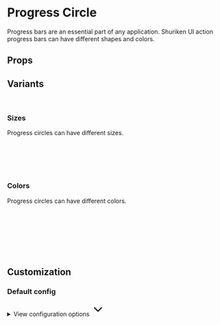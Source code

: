 
<Meta of={ProgressCircleStories} />

# Progress Circle

Progress bars are an essential part of any application. Shuriken UI action progress bars can have different shapes and colors.

<Primary />

## Props

<Controls />

## Variants

<br />

### Sizes

Progress circles can have different sizes.

<div className="flex items-end gap-2 bg-slate-100 dark:bg-slate-900 p-6 rounded-sm">
  <Story of={ProgressCircleStories.SizeOne} />
  <br />
  <Story of={ProgressCircleStories.SizeTwo} />
  <br />
  <Story of={ProgressCircleStories.SizeThree} />
  <br />
  <Story of={ProgressCircleStories.SizeFour} />
</div>

<br />

### Colors

Progress circles can have different colors.

<div className="flex items-end gap-2 bg-slate-100 dark:bg-slate-900 p-6 rounded-sm">
  <Story of={ProgressCircleStories.Primary} />
  <br />
  <Story of={ProgressCircleStories.Info} />
  <br />
  <Story of={ProgressCircleStories.Success} />
  <br />
  <Story of={ProgressCircleStories.Warning} />
  <br />
  <Story of={ProgressCircleStories.Danger} />
</div>

<br />
<br />

## Customization

### Default config

<div class="relative">
  <details class="relative bg-slate-50 border border-slate-200 rounded-lg p-4 [&>summary>svg]:open:-rotate-180">
    <summary class="list-none cursor-pointer">
      <span class="font-sans text-slate-500">View configuration options</span>
      <svg
        class="w-5 h-5 text-slate-500 absolute top-5 end-4 transition-transform duration-300"
        xmlns="http://www.w3.org/2000/svg"
        width="32"
        height="32"
        viewBox="0 0 24 24"
      >
        <path
          fill="none"
          stroke="currentColor"
          stroke-linecap="round"
          stroke-linejoin="round"
          stroke-width="2"
          d="m6 9l6 6l6-6"
        />
      </svg>
    </summary>

    <div class="!mt-4">
      <pre >
        {JSON.stringify(defaultProgressCircleConfig, null, 2)}
      </pre>
    </div>

  </details>
</div>
